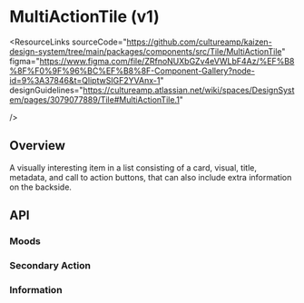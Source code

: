 
<Meta of={MultiActionTileStories} />

# MultiActionTile (v1)

<ResourceLinks
  sourceCode="https://github.com/cultureamp/kaizen-design-system/tree/main/packages/components/src/Tile/MultiActionTile"
  figma="https://www.figma.com/file/ZRfnoNUXbGZv4eVWLbF4Az/%EF%B8%8F%F0%9F%96%BC%EF%B8%8F-Component-Gallery?node-id=9%3A37846&t=QliptwSIGF2YVAnx-1"
  designGuidelines="https://cultureamp.atlassian.net/wiki/spaces/DesignSystem/pages/3079077889/Tile#MultiActionTile.1"

/>

<KAIOInstallation exportNames="MultiActionTile" family="Containers" version="1"/>

## Overview

A visually interesting item in a list consisting of a card, visual, title, metadata, and call to action buttons, that can also include extra information on the backside.

<Canvas of={MultiActionTileStories.Playground} />
<Controls of={MultiActionTileStories.Playground} />

## API

### Moods
<Canvas of={MultiActionTileStories.Moods} />

### Secondary Action
<Canvas of={MultiActionTileStories.SecondaryAction} />

### Information
<Canvas of={MultiActionTileStories.Information} />
